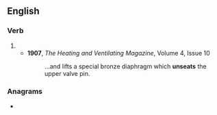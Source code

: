 ==English==

===Verb===
{{head|en|verb form}}

# {{en-third-person singular of|unseat}}
#* '''1907''', ''The Heating and Ventilating Magazine'', Volume 4, Issue 10
#*: ...and lifts a special bronze diaphragm which '''unseats''' the upper valve pin.

===Anagrams===
* {{anagrams|en|a=aensstu|Senatus|nasutes|senatus|sun teas}}
